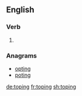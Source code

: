 
==English==

===Verb===
{{head|en|present participle}}

# {{present participle of|tope|lang=en}}

===Anagrams===
* [[opting#English|opting]]
* [[poting#English|poting]]

[[de:toping]]
[[fr:toping]]
[[sh:toping]]